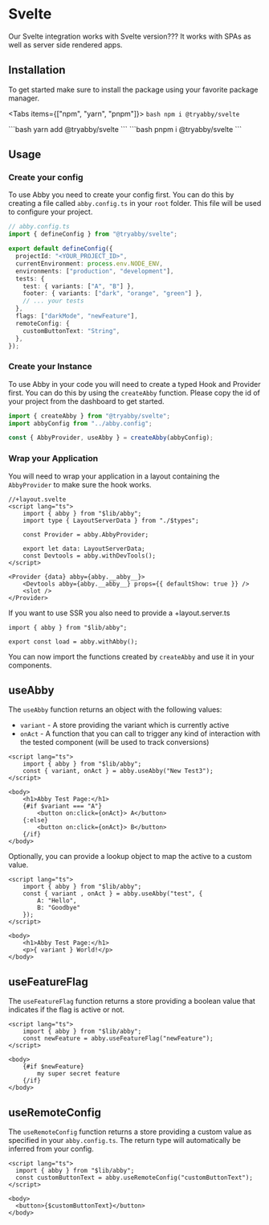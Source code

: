 
# Svelte

Our Svelte integration works with Svelte version??? It works with SPAs as well as server side rendered apps.

## Installation

To get started make sure to install the package using your favorite package manager.

<Tabs items={["npm", "yarn", "pnpm"]}>
  <Tab>
    ```bash
    npm i @tryabby/svelte
    ```
    </Tab>

  <Tab>
    ```bash
    yarn add @tryabby/svelte
    ```
</Tab>
  <Tab>
    ```bash
    pnpm i @tryabby/svelte 
    ```
    </Tab>
</Tabs>

## Usage

### Create your config

To use Abby you need to create your config first. You can do this by creating a file called `abby.config.ts` in your `root` folder. This file will be used to configure your project.

```ts
// abby.config.ts
import { defineConfig } from "@tryabby/svelte";

export default defineConfig({
  projectId: "<YOUR_PROJECT_ID>",
  currentEnvironment: process.env.NODE_ENV,
  environments: ["production", "development"],
  tests: {
    test: { variants: ["A", "B"] },
    footer: { variants: ["dark", "orange", "green"] },
    // ... your tests
  },
  flags: ["darkMode", "newFeature"],
  remoteConfig: {
    customButtonText: "String",
  },
});
```

### Create your Instance

To use Abby in your code you will need to create a typed Hook and Provider first. You can do this by using the `createAbby` function.
Please copy the id of your project from the dashboard to get started.

```jsx
import { createAbby } from "@tryabby/svelte";
import abbyConfig from "../abby.config";

const { AbbyProvider, useAbby } = createAbby(abbyConfig);
```

### Wrap your Application

You will need to wrap your application in a layout containing the `AbbyProvider` to make sure the hook works.

```svelte
//+layout.svelte
<script lang="ts">
    import { abby } from "$lib/abby";
    import type { LayoutServerData } from "./$types";

    const Provider = abby.AbbyProvider;

    export let data: LayoutServerData;
    const Devtools = abby.withDevTools();
</script>

<Provider {data} abby={abby.__abby__}>
    <Devtools abby={abby.__abby__} props={{ defaultShow: true }} />
    <slot />
</Provider>

```

If you want to use SSR you also need to provide a +layout.server.ts

```tsx
import { abby } from "$lib/abby";

export const load = abby.withAbby();
```

You can now import the functions created by `createAbby` and use it in your components.

## useAbby

The `useAbby` function returns an object with the following values:

- `variant` - A store providing the variant which is currently active
- `onAct` - A function that you can call to trigger any kind of interaction with the tested component (will be used to track conversions)

```svelte
<script lang="ts">
	import { abby } from "$lib/abby";
	const { variant, onAct } = abby.useAbby("New Test3");
</script>

<body>
	<h1>Abby Test Page:</h1>
	{#if $variant === "A"}
		<button on:click={onAct}> A</button>
	{:else}
		<button on:click={onAct}> B</button>
	{/if}
</body>
```

Optionally, you can provide a lookup object to map the active to a custom value.

```svelte
<script lang="ts">
    import { abby } from "$lib/abby";
    const { variant , onAct } = abby.useAbby("test", {
        A: "Hello",
        B: "Goodbye"
    });
</script>

<body>
    <h1>Abby Test Page:</h1>
    <p>{ variant } World!</p>
</body>
```

## useFeatureFlag

The `useFeatureFlag` function returns a store providing a boolean value that indicates if the flag is active or not.

```svelte
<script lang="ts">
	import { abby } from "$lib/abby";
	const newFeature = abby.useFeatureFlag("newFeature");
</script>

<body>
	{#if $newFeature}
		my super secret feature
	{/if}
</body>
```

## useRemoteConfig

The `useRemoteConfig` function returns a store providing a custom value as specified in your `abby.config.ts`.
The return type will automatically be inferred from your config.

```svelte
<script lang="ts">
  import { abby } from "$lib/abby";
  const customButtonText = abby.useRemoteConfig("customButtonText");
</script>

<body>
  <button>{$customButtonText}</button>
</body>
```
